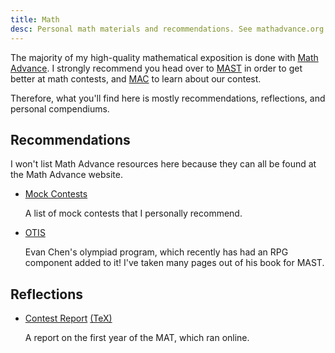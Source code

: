 ```yaml
---
title: Math
desc: Personal math materials and recommendations. See mathadvance.org for MAST materials, including samples.
---
```


The majority of my high-quality mathematical exposition is done with [Math Advance](https://www.mathadvance.org). I strongly recommend you head over to [MAST](https://mast.mathadvance.org) in order to get better at math contests, and [MAC](https://mac.mathadvance.org) to learn about our contest.

Therefore, what you'll find here is mostly recommendations, reflections, and personal compendiums.

## Recommendations

I won't list Math Advance resources here because they can all be found at the Math Advance website.

- [Mock Contests](mocks)

  A list of mock contests that I personally recommend.

- [OTIS](https://web.evanchen.cc/otis.html)

  Evan Chen's olympiad program, which recently has had an RPG component added to it! I've taken many pages out of his book for MAST.

## Reflections

- [Contest Report](contest-creation.pdf) [(TeX)](contest-creation.tex)

  A report on the first year of the MAT, which ran online.
